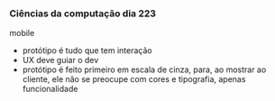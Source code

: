 




### Ciências da computação dia 223

mobile

-   protótipo é tudo que tem interação
-   UX deve guiar o dev
-   protótipo é feito primeiro em escala de cinza, para, ao mostrar ao
    cliente, ele não se preocupe com cores e tipografia, apenas
    funcionalidade


